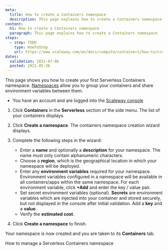 ```yaml
---
meta:
  title: How to create a Containers namespace
  description: This page explains how to create a Containers namespace
content:
  h1: How to create a Containers namespace
  paragraph: This page explains how to create a Containers namespace
steps:
  - step: TODO
    type: HowToStep
    url: https://www.scaleway.com/en/docs/compute/containers/how-to/create-a-containers-namespace
dates:
  validation: 2022-07-06
  posted: 2021-05-26
---
```


This page shows you how to create your first Serverless Containers namespace. [Namespaces](/compute/containers/concepts/#namespace) allow you to group your containers and share environment variables between them.

<Message type="requirement">

- You have an account and are logged into the [Scaleway console](https://console.scaleway.com)

</Message>

1. Click **Containers** in the **Serverless** section of the side menu. The list of your containers displays.

  <Lightbox src="scaleway-containers-creation.webp" alt="" />

2. Click **Create a namespace**. The containers namespace creation wizard displays.

3. Complete the following steps in the wizard: 

    - Enter a **name** and optionally a **description** for your namespace. The name must only contain alphanumeric characters.
    - Choose a **region**, which is the geographical location in which your namespace will be deployed.
    - Enter any **environment variables** required for your namespace. Environment variables configured in a namespace will be available in all containers/apps within the same namespace. For each environment variable, click **+Add** and enter the key / value pair.
    - Set secret environment variables (optional). **Secrets** are environment variables which are injected into your container and stored securely, but not displayed in the console after initial validation. Add a **key** and a **value**.
    - Verify the **estimated cost**.
    

4. Click **Create a namespace** to finish.

Your namespace is now created and you are taken to its **Containers** tab.

<Navigation title="See Also">
  <NextButton to="/compute/containers/how-to/manage-a-containers-namespace/">How to manage a Serverless Containers namespace</NextButton>
</Navigation>

